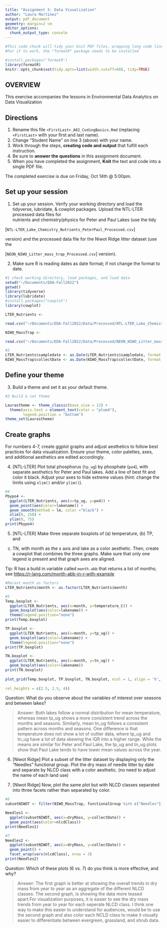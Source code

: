 ```yaml
---
title: "Assignment 5: Data Visualization"
author: "Laura Martinez"
output: pdf_document
geometry: margin=2 cm
editor_options: 
  chunk_output_type: console
---
```


```r
#This code chunk will tidy your knit PDF files, wrapping long code lines
#For it to work, the "formatR" package needs to be installed

#install.packages('formatR')
library(formatR)
knitr::opts_chunk$set(tidy.opts=list(width.cutoff=60), tidy=TRUE)
```

## OVERVIEW

This exercise accompanies the lessons in Environmental Data Analytics on Data Visualization 

## Directions
1. Rename this file `<FirstLast>_A02_CodingBasics.Rmd` (replacing `<FirstLast>` with your first and last name).
2. Change "Student Name" on line 3 (above) with your name.
3. Work through the steps, **creating code and output** that fulfill each instruction.
4. Be sure to **answer the questions** in this assignment document.
5. When you have completed the assignment, **Knit** the text and code into a single PDF file.

The completed exercise is due on Friday, Oct 14th @ 5:00pm.



## Set up your session 
1. Set up your session. Verify your working directory and load the tidyverse, 
lubridate, & cowplot packages. Upload the NTL-LTER processed data files for  
nutrients and chemistry/physics for Peter and Paul Lakes (use the tidy

[`NTL-LTER_Lake_Chemistry_Nutrients_PeterPaul_Processed.csv`] 

version) and 
the processed data file for the Niwot Ridge litter dataset (use the

[`NEON_NIWO_Litter_mass_trap_Processed.csv`] version). 

2. Make sure R is reading dates as date format; if not change the format to date.

```r
#1 check working directory, load packages, and load data
setwd("~/Documents/EDA-Fall2022")
getwd()
library(tidyverse)
library(lubridate)
#install.packages("cowplot")
library(cowplot)

LTER_Nutrients <- 

read.csv("~/Documents/EDA-Fall2022/Data/Processed/NTL-LTER_Lake_Chemistry_Nutrients_PeterPaul_Processed.csv", stringsAsFactors = TRUE)

NIWO_MassTrap <- 

read.csv("~/Documents/EDA-Fall2022/Data/Processed/NEON_NIWO_Litter_mass_trap_Processed.csv",stringsAsFactors = TRUE)

#2 
LTER_Nutrients$sampledate <- as.Date(LTER_Nutrients$sampledate, format = "%Y-%m-%d")
NIWO_MassTrap$collectDate <- as.Date(NIWO_MassTrap$collectDate, format = "%Y-%m-%d")

```
## Define your theme
3. Build a theme and set it as your default theme.

```r
#3 Build & set theme 

Laurastheme <- theme_classic(base_size = 12) +
  theme(axis.text = element_text(color = "plum4"), 
        legend.position = "bottom")
theme_set(Laurastheme)

```

## Create graphs
For numbers 4-7, create ggplot graphs and adjust aesthetics to follow best 
practices for data visualization. Ensure your theme, color palettes, axes, 
and additional aesthetics are edited accordingly.

4. [NTL-LTER] Plot total phosphorus (`tp_ug`) by phosphate (`po4`), with 
separate aesthetics for Peter and Paul lakes. Add a line of best fit and 
color it black. Adjust your axes to hide extreme values (hint: change the 
limits using `xlim()` and/or `ylim()`).

```r
#4
Pbypo4 <-
  ggplot(LTER_Nutrients, aes(x=tp_ug, y=po4)) +
  geom_point(aes(color=lakename)) +
  geom_smooth(method = lm, color ="black") +
  xlim(0, 150) +
  ylim(0, 75)
print(Pbypo4)
```


5. [NTL-LTER] Make three separate boxplots of (a) temperature, (b) TP, and 
(c) TN, with month as the x axis and lake as a color aesthetic. Then, create 
a cowplot that combines the three graphs. Make sure that only one legend is 
present and that graph axes are aligned. 

Tip: R has a build in variable called `month.abb` that returns a list of months;
see <https://r-lang.com/month-abb-in-r-with-example>

```r
#Recast month as factors
LTER_Nutrients$month <- as.factor(LTER_Nutrients$month)

#5
Temp.boxplot <-
  ggplot(LTER_Nutrients, aes(x=month, y=temperature_C)) +
  geom_boxplot(aes(color=lakename)) +
  theme(legend.position="none")
print(Temp.boxplot)

TP.boxplot <-
  ggplot(LTER_Nutrients, aes(x=month, y=tp_ug)) +
  geom_boxplot(aes(color=lakename)) +
  theme(legend.position="none")
print(TP.boxplot)

TN.boxplot <-
  ggplot(LTER_Nutrients, aes(x=month, y=tn_ug)) +
  geom_boxplot(aes(color=lakename))
print(TN.boxplot)
  
plot_grid(Temp.boxplot, TP.boxplot, TN.boxplot, ncol = 1, align = 'h', 
          
rel_heights = c(2.5, 2.5, 4))
```

Question: What do you observe about the variables of interest over seasons 
and between lakes? 

> Answer: Both lakes follow a normal distribution for mean temperature, whereas mean tp_ug shows a more consistent trend across the months and seasons. Similarly, mean tn_ug follows a consistent pattern across months and seasons. One difference is that temperature does not show a lot of outlier data, where tp_ug and tn_ug have a lot of data skewing the IQR into a higher range. While the means are similar for Peter and Paul Lake, the tp_ug and tn_ug plots show that Paul Lake tends to have lower mean values across the year. 

6. [Niwot Ridge] Plot a subset of the litter dataset by displaying only the 
"Needles" functional group. Plot the dry mass of needle litter by date and 
separate by NLCD class with a color aesthetic. (no need to adjust the name 
of each land use)

7. [Niwot Ridge] Now, plot the same plot but with NLCD classes separated into 
three facets rather than separated by color. 

```r
#6 
subsetNIWOT <- filter(NIWO_MassTrap, functionalGroup %in% c("Needles"))

Needles1 <-
  ggplot(subsetNIWOT, aes(x=dryMass, y=collectDate)) +
  geom_point(aes(color=nlcdClass))
print(Needles1)

#7
Needles2 <-
  ggplot(subsetNIWOT, aes(x=dryMass, y=collectDate)) +
  geom_point() +
  facet_wrap(vars(nlcdClass), nrow = 3)
print(Needles2)

```
Question: Which of these plots (6 vs. 7) do you think is more effective, and why? 

> Answer: The first graph is better at showing the overall trends in dry mass from year to year as an aggregate of the different NLCD classes. The second graph, is showing the data more teased apart.For visualization purposes, it is easier to see the dry mass trends from year to year for each seperate NLCD class. I think one way to make this easier to understand for audiences, would be to use the second graph and also color each NCLD class to make it visually easier to differentiate between evergreen, grassland, and shrub data. 